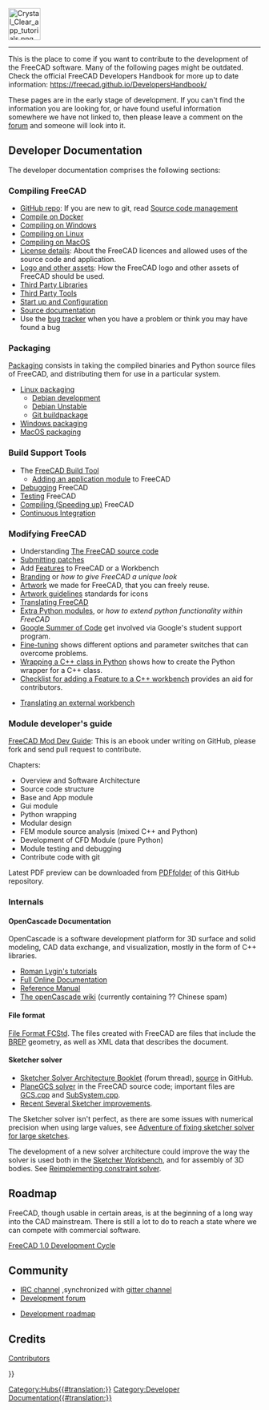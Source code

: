 <languages/>
{{TOCright}}
[[Image:Crystal_Clear_app_tutorials.png|64px]]
----
<translate>

<!--T:2-->
This is the place to come if you want to contribute to the development of the FreeCAD software. Many of the following pages might be outdated. Check the official FreeCAD Developers Handbook for more up to date information: https://freecad.github.io/DevelopersHandbook/

<!--T:3-->
These pages are in the early stage of development. If you can't find the information you are looking for, or have found useful information somewhere we have not linked to, then please leave a comment on the [https://forum.freecad.org/index.php?sid=5f84150e79db8842e277b042077097ff forum] and someone will look into it.

== Developer Documentation == <!--T:32-->

<!--T:4-->
The developer documentation comprises the following sections:

=== Compiling FreeCAD === <!--T:33-->

<!--T:5-->
* [https://github.com/FreeCAD/FreeCAD GitHub repo]: If you are new to git, read [[Source_code_management|Source code management]]
* [[Compile_on_Docker|Compile on Docker]]
* [[Compile_on_Windows|Compiling on Windows]]
* [[Compile_on_Linux|Compiling on Linux]]
* [[Compile_on_MacOS|Compiling on MacOS]]
* [[License|License details]]: About the FreeCAD licences and allowed uses of the source code and application.
* [[Logo|Logo and other assets]]: How the FreeCAD logo and other assets of FreeCAD should be used.
* [[Third_Party_Libraries|Third Party Libraries]]
* [[Third_Party_Tools|Third Party Tools]]
* [[Start up and Configuration|Start up and Configuration]]
* [[Start_up_and_Configuration|Source documentation]]
* Use the [[Tracker|bug tracker]] when you have a problem or think you may have found a bug

=== Packaging === <!--T:19-->

<!--T:26-->
[[Packaging|Packaging]] consists in taking the compiled binaries and Python source files of FreeCAD, and distributing them for use in a particular system.

<!--T:20-->
* [[Linux_packaging|Linux packaging]]
** [[Debian_development|Debian development]]
** [[Debian_Unstable|Debian Unstable]]
** [[Git_buildpackage|Git buildpackage]]
* [[Windows_packaging|Windows packaging]]
* [[MacOS_packaging|MacOS packaging]]

=== Build Support Tools === <!--T:34-->

<!--T:6-->
* The [[FreeCAD_Build_Tool|FreeCAD Build Tool]]
** [[Workbench_creation|Adding an application module]] to FreeCAD
* [[Debugging|Debugging]] FreeCAD
* [[Testing|Testing]] FreeCAD
* [[Compiling_(Speeding_up)|Compiling (Speeding up)]] FreeCAD
* [[Continuous_Integration|Continuous Integration]]

=== Modifying FreeCAD === <!--T:35-->

<!--T:7-->
* Understanding [[The_FreeCAD_source_code|The FreeCAD source code]]
* [[Tracker#Submitting_patches|Submitting patches]]
* Add [[Gui_Command|Features]] to FreeCAD or a Workbench
* [[Branding|Branding]] or ''how to give FreeCAD a unique look''
* [[Artwork|Artwork]] we made for FreeCAD, that you can freely reuse.
* [[Artwork_Guidelines|Artwork guidelines]] standards for icons
* [[Localisation|Translating FreeCAD]]
* [[Extra_python_modules|Extra Python modules]], or ''how to extend python functionality within FreeCAD''
* [[Google_Summer_of_Code|Google Summer of Code]] get involved via Google's student support program.
* [[Fine-tuning|Fine-tuning]] shows different options and parameter switches that can overcome problems.
* [[Wrapping_a_Cplusplus_class_in_Python|Wrapping a C++ class in Python]] shows how to create the Python wrapper for a C++ class.
* [[NewFeatureCheckList_C++|Checklist for adding a Feature to a C++ workbench]] provides an aid for contributors.

<!--T:16-->
* [[Translating_an_external_workbench|Translating an external workbench]]

=== Module developer's guide === <!--T:36-->

<!--T:13-->
[https://github.com/qingfengxia/FreeCAD_Mod_Dev_Guide FreeCAD Mod Dev Guide]: This is an ebook under writing on GitHub, please fork and send pull request to contribute.

<!--T:14-->
Chapters:
* Overview and Software Architecture
* Source code structure
* Base and App module
* Gui module
* Python wrapping
* Modular design
* FEM module source analysis (mixed C++ and Python)
* Development of CFD Module (pure Python)
* Module testing and debugging
* Contribute code with git

<!--T:15-->
Latest PDF preview can be downloaded from [https://github.com/qingfengxia/FreeCAD_Mod_Dev_Guide/tree/master/pdf PDFfolder] of this GitHub repository.

=== Internals === <!--T:21-->

==== OpenCascade Documentation ==== <!--T:8-->

<!--T:17-->
OpenCascade is a software development platform for 3D surface and solid modeling, CAD data exchange, and visualization, mostly in the form of C++ libraries.

<!--T:18-->
* [http://opencascade.wikidot.com/romansarticles Roman Lygin's tutorials]
* [https://dev.opencascade.org/cdoc/overview/html/index.html Full Online Documentation]
* [https://dev.opencascade.org/doc/refman/html/index.html Reference Manual]
* [http://opencascade.wikidot.com The openCascade wiki] (currently containing ?? Chinese spam)

==== File format ==== <!--T:27-->

<!--T:28-->
[[File_Format_FCStd|File Format FCStd]]. The files created with FreeCAD are {{incode|.zip}} files that include the [https://en.wikipedia.org/wiki/Boundary_representation BREP] geometry, as well as XML data that describes the document.

==== Sketcher solver ==== <!--T:22-->

<!--T:23-->
* [https://forum.freecad.org/viewtopic.php?f=10&t=36355 Sketcher Solver Architecture Booklet] (forum thread), [https://github.com/abdullahtahiriyo/FreeCADBooks/tree/master/FreeCAD_Solver_Architecture source] in GitHub.
* [https://github.com/FreeCAD/FreeCAD/blob/master/src/Mod/Sketcher/App/planegcs/ PlaneGCS solver] in the FreeCAD source code; important files are [https://github.com/FreeCAD/FreeCAD/blob/master/src/Mod/Sketcher/App/planegcs/GCS.cpp GCS.cpp] and [https://github.com/FreeCAD/FreeCAD/blob/master/src/Mod/Sketcher/App/planegcs/SubSystem.cpp SubSystem.cpp].
* [https://forum.freecad.org/viewtopic.php?f=9&t=29192 Recent Several Sketcher improvements].

<!--T:24-->
The Sketcher solver isn't perfect, as there are some issues with numerical precision when using large values, see [https://forum.freecad.org/viewtopic.php?f=10&t=40502 Adventure of fixing sketcher solver for large sketches].

<!--T:25-->
The development of a new solver architecture could improve the way the solver is used both in the [[Sketcher_Workbench|Sketcher Workbench]], and for assembly of 3D bodies. See [https://forum.freecad.org/viewtopic.php?f=20&t=40525 Reimplementing constraint solver].

== Roadmap == <!--T:37-->

<!--T:9-->
FreeCAD, though usable in certain areas, is at the beginning of a long way into the CAD mainstream. There is still a lot to do to reach a state where we can compete with commercial software.

<!--T:39-->
[[FreeCAD_1.0_Development_Cycle|FreeCAD 1.0 Development Cycle]]

== Community == <!--T:30-->

<!--T:31-->
* [ircs://irc.libera.chat:6697/freecad IRC channel] ,synchronized with [https://gitter.im/FreeCAD/FreeCAD gitter channel]
* [https://forum.freecad.org/viewforum.php?f=6 Development forum]

<!--T:10-->
* [[Development_roadmap|Development roadmap]]

== Credits == <!--T:40-->

<!--T:11-->
[[Contributors|Contributors]]


</translate>
{{Userdocnavi{{#translation:}}}}
[[Category:Hubs{{#translation:}}]]
[[Category:Developer Documentation{{#translation:}}]]